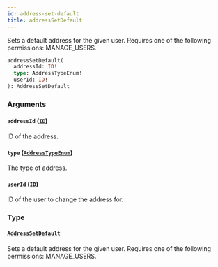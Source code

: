 ```yaml
---
id: address-set-default
title: addressSetDefault
---
```


Sets a default address for the given user. Requires one of the following permissions: MANAGE_USERS.

```graphql
addressSetDefault(
  addressId: ID!
  type: AddressTypeEnum!
  userId: ID!
): AddressSetDefault
```

### Arguments

#### `addressId` ([`ID`](../../../developer/api-reference/scalars/id))

ID of the address.

#### `type` ([`AddressTypeEnum`](../../../developer/api-reference/enums/address-type-enum))

The type of address.

#### `userId` ([`ID`](../../../developer/api-reference/scalars/id))

ID of the user to change the address for.

### Type

#### [`AddressSetDefault`](../../../developer/api-reference/objects/address-set-default)

Sets a default address for the given user. Requires one of the following permissions: MANAGE_USERS.
